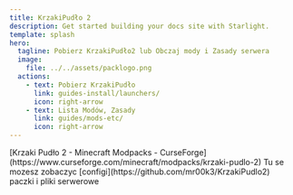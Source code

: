 ```yaml
---
title: KrzakiPudło 2
description: Get started building your docs site with Starlight.
template: splash
hero:
  tagline: Pobierz KrzakiPudło2 lub Obczaj mody i Zasady serwera
  image:
    file: ../../assets/packlogo.png
  actions:
    - text: Pobierz KrzakiPudło
      link: guides-install/launchers/
      icon: right-arrow
    - text: Lista Modów, Zasady
      link: guides/mods-etc/
      icon: right-arrow
---
```




<CardGrid>
	<Card title="Sprawdz na CurseForge" icon="document">
	[Krzaki Pudło 2 - Minecraft Modpacks - CurseForge](https://www.curseforge.com/minecraft/modpacks/krzaki-pudlo-2)
	</Card>
	<Card title="Patodeweloperskie Configi" icon="github">
		Tu se mozesz zobaczyc [configi](https://github.com/mr00k3/KrzakiPudlo2) paczki i pliki serwerowe
	</Card>
</CardGrid>
